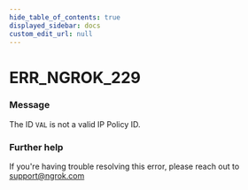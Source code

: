 ```yaml
---
hide_table_of_contents: true
displayed_sidebar: docs
custom_edit_url: null
---
```



# ERR_NGROK_229

### Message

The ID `VAL` is not a valid IP Policy ID.

### Further help

If you're having trouble resolving this error, please reach out to [support@ngrok.com](mailto:support@ngrok.com?subject=Help%20with%20ERR_NGROK_229)

<ErrorDetails error="err_ngrok_229" />
